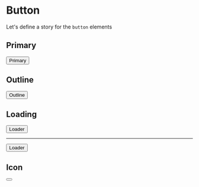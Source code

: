 
<Meta title="Elements|Button" />

# Button
Let's define a story for the `button` elements

## Primary
<Preview>
  <Story name="Primary">
    <Button variant="primary">Primary</Button>
  </Story>
</Preview>

## Outline
<Preview>
  <Story name="Outline">
    <Button variant="outline">Outline</Button>
  </Story>
</Preview>


## Loading
<Preview>
  <Story name="loading">
    <div>
    <Button variant="primary" isSubmitting>Loader</Button>
    <hr />
    <Button variant="outline" isSubmitting>Loader</Button>
    </div>
  </Story>
</Preview>

## Icon
<Preview>
  <Story name="icon">
    <Button onClick={action('test')} isIcon variant="outline">
      <Settings size={18} color="#222" />
    </Button>
  </Story>
</Preview>